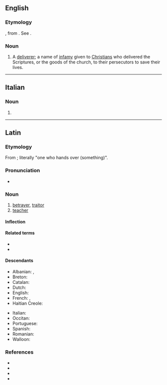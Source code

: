 ==English==

===Etymology===
{{etyl|la|en}} {{m|la|traditor||betrayer}}, from {{m|la|trado||I hand over}}. See {{m|en|traitor}}.

===Noun===
{{en-noun|s|traditores}}

# A [[deliverer]]; a name of [[infamy]] given to [[Christian]]s who delivered the Scriptures, or the goods of the church, to their persecutors to save their lives.
#: {{rfquotek|Milner}}

{{Webster 1913}}

----

==Italian==

===Noun===
{{head|it|noun|g=m|invariable}}

# {{apocopic form of|traditore|lang=it}}

----

==Latin==

===Etymology===
From {{m|la|trādō||give up, hand over}}; literally "one who hands over (something)".

===Pronunciation===
* {{la-IPA|trāditor}}

===Noun===
{{la-noun|trāditor|trāditōris|m|third}}

# [[betrayer]], [[traitor]]
# [[teacher]]

====Inflection====
{{la-decl-3rd|trāditor}}

====Related terms====
* {{l|la|traditio|trāditiō}}
* {{l|la|traditrix|trāditrīx|female traitor, betrayer; female teacher}}

====Descendants====
{{top2}}
* Albanian: {{l|sq|tradhtar}}, {{l|sq|tradhëtar}}
* Breton: {{l|br|treitour}}
* Catalan: {{l|ca|traïdor}}
* Dutch: {{l|nl|treiteren}}
* English: {{l|en|traitor}}
* French: {{l|fr|traitre}}, {{l|fr|traître}}
* Haitian Creole: {{l|ht|trèt}}
{{mid2}}
* Italian: {{l|it|traditore}}
* Occitan: {{l|oc|traïdor}}
* Portuguese: {{l|pt|traidor}}
* Spanish: {{l|es|traidor}}
* Romanian: {{l|ro|trădător}}
* Walloon: {{l|wa|traite}}
{{bottom}}

===References===
* {{R:L&S}}
* {{R:Elementary Lewis}}
* {{R:du Cange}}
* {{R:Gaffiot}}